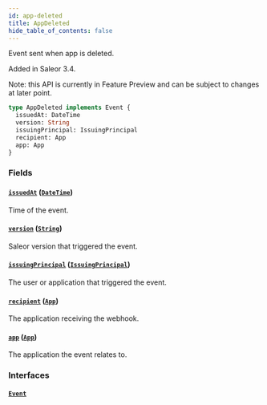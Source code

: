 ```yaml
---
id: app-deleted
title: AppDeleted
hide_table_of_contents: false
---
```


Event sent when app is deleted.

Added in Saleor 3.4.

Note: this API is currently in Feature Preview and can be subject to changes at later point.

```graphql
type AppDeleted implements Event {
  issuedAt: DateTime
  version: String
  issuingPrincipal: IssuingPrincipal
  recipient: App
  app: App
}
```

### Fields

#### [`issuedAt`](#) ([`DateTime`](../../../developer/api-reference/scalars/date-time))

Time of the event.

#### [`version`](#) ([`String`](../../../developer/api-reference/scalars/string))

Saleor version that triggered the event.

#### [`issuingPrincipal`](#) ([`IssuingPrincipal`](../../../developer/api-reference/unions/issuing-principal))

The user or application that triggered the event.

#### [`recipient`](#) ([`App`](../../../developer/api-reference/objects/app))

The application receiving the webhook.

#### [`app`](#) ([`App`](../../../developer/api-reference/objects/app))

The application the event relates to.

### Interfaces

#### [`Event`](../../../developer/api-reference/interfaces/event)
